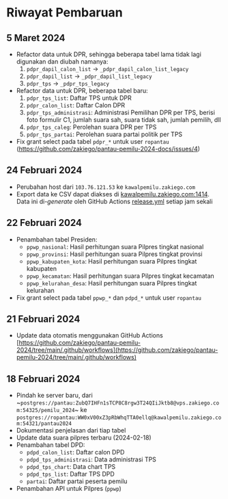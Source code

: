 # Riwayat Pembaruan

## 5 Maret 2024

- Refactor data untuk DPR, sehingga beberapa tabel lama tidak lagi digunakan dan
  diubah namanya:
  1. `pdpr_dapil_calon_list` -> `_pdpr_dapil_calon_list_legacy`
  1. `pdpr_dapil_list` -> `_pdpr_dapil_list_legacy`
  1. `pdpr_tps` -> `_pdpr_tps_legacy`
- Refactor data untuk DPR, beberapa tabel baru:
  1. `pdpr_tps_list`: Daftar TPS untuk DPR
  1. `pdpr_calon_list`: Daftar Calon DPR
  1. `pdpr_tps_administrasi`: Administrasi Pemilihan DPR per TPS, berisi foto
     formulir C1, jumlah suara sah, suara tidak sah, jumlah pemilih, dll
  1. `pdpr_tps_caleg`: Perolehan suara DPR per TPS
  1. `pdpr_tps_partai`: Perolehan suara partai politik per TPS
- Fix grant select pada tabel `pdpr_*` untuk user `ropantau`
  (https://github.com/zakiego/pantau-pemilu-2024-docs/issues/4)

## 24 Februari 2024

- Perubahan host dari `103.76.121.53` ke `kawalpemilu.zakiego.com`
- Export data ke CSV dapat diakses di
  [kawalpemilu.zakiego.com:1414](http://kawalpemilu.zakiego.com:1414/). Data ini
  di-_generate_ oleh GitHub Actions
  [release.yml](https://github.com/zakiego/pantau-pemilu-2024/actions/workflows/release.yml)
  setiap jam sekali

## 22 Februari 2024

- Penambahan tabel Presiden:
  - `ppwp_nasional`: Hasil perhitungan suara Pilpres tingkat nasional
  - `ppwp_provinsi`: Hasil perhitungan suara Pilpres tingkat provinsi
  - `ppwp_kabupaten_kota`: Hasil perhitungan suara Pilpres tingkat kabupaten
  - `ppwp_kecamatan`: Hasil perhitungan suara Pilpres tingkat kecamatan
  - `ppwp_kelurahan_desa`: Hasil perhitungan suara Pilpres tingkat kelurahan
- Fix grant select pada tabel `ppwp_*` dan `pdpd_*` untuk user `ropantau`

## 21 Februari 2024

- Update data otomatis menggunakan GitHub Actions
  [https://github.com/zakiego/pantau-pemilu-2024/tree/main/.github/workflows](https://github.com/zakiego/pantau-pemilu-2024/tree/main/.github/workflows)

## 18 Februari 2024

- Pindah ke server baru, dari
  ~`postgres://pantau:ZubQ7IHFn1sTCP8C8rgw3T24QIiJktb8@vps.zakiego.com:54325/pemilu_2024`~
  ke
  `postgres://ropantau:WW0xV00xZ3pRbWhqTTA0ellq@kawalpemilu.zakiego.com:54321/pantau2024`
- Dokumentasi penjelasan dari tiap tabel
- Update data suara pilpres terbaru (2024-02-18)
- Penambahan tabel DPD:
  - `pdpd_calon_list`: Daftar calon DPD
  - `pdpd_tps_administrasi`: Data administrasi TPS
  - `pdpd_tps_chart`: Data chart TPS
  - `pdpd_tps_list`: Daftar TPS DPD
  - `partai`: Daftar partai peserta pemilu
- Penambahan API untuk Pilpres (`ppwp`)
